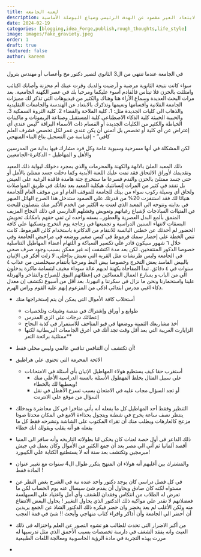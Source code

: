 ```yaml
---
title: لعنة الجامعة 
description: مخاوف عن الوقوع في جاذبية الأخرين وأهوائهم والابتعاد الغير مقصود عن الهدف الرئيسي وضياع البوصلة الأساسية.
date: 2024-02-19
categories: [blogging,idea_Forge,publish,rough_thoughts,life_style]
image: images/fake_graviety.jpeg
order: 1 
draft: true
featured: false
author: kareem
---
```


في الجامعة عندما تنتهي من ال3 الثانوي لتصير دكتور مخ وأعصاب أو مهندس بترول 

سواء كانت نتيجة الثانوية مرضية و أرضيت والديك   وقرت عينك أم محزنة وأصابك اكتائب وامتلئت بالحزن فلا تبتأس فالقادم أسوء عليكما ومرحبا بك في عصر الكهنة الجامعية. 
بعد مرات البحث العديدة وسماع الأراء هنا وهناك والكثير من فيديوهات التي تذكر لك مميزات الجامعة الفلانية وأقسامها ونعيمها وتذكرك بالابتعاد عن الهندسة والجامعات التقليدية والذهاب الي كليات الجديدة مثل: 
1. كلية الملاحة والفضاء 
2. كلية الثروة السمكية 
3. والحبيبة الخبيثة كلية الذكاء الاصطناعي كلية المستقبل وصناعة الريموتات  و ماكينات الخياطة 
والكثير من الكليات الجديدة أو القسام ذات الأسماء البراقة 
"ليس عندي أي إعتراض عن أي كلية أو تخصص بل أتمني أن يكن عندي عمر لكل تخصص فشرف العلم كافي"
- إقتباسة من التسجيل بتاع البناء المنهجي 

لكن المشكلة في أنها مسرحية وسبوبة عامة وكل فرد مشارك فيها بداية من المدرسين والأهل و المهاطيل  - الدكاترة-الجامعيين

ذلك المعبد الملئ بالالهة والكهنة والمحرمات  والذي بمجرد دخولك لبوابة ذلك المعبد وتقديمك لأوراق الالتحاق فقد تمت عليك اللعنة الأبدية وكما دخلت جسد ممتلئ بالأمل أو حتي جسد ممتلئ بالحزن والندم فسرعا ما ستخرج جثة هامدة فاقدة الرغبة علي العيش بل تفقد في كثير من المرات إنسانتيك
هيكلية المعبد 
بعد نجاتك في طريق المواصلات ولحاق أي وسيلة ركوب سواء من بيتك للجامعة للموقف العام او من موقف العام للجامعة هنيائا لك فقد استنفزت 20% من قدرتك علي الصمود 
ستدخل هذا الصرح الهائل المبهر في بدايته 
وتتوجه الي المعبد الذي لعنت به 
الكثير من الخدم الأكبر منك يتنصلون للبحث عن الفتياات الساذجات لإشباع رغباتهم  وتعويض وفشلهم الدارسي في ذلك النجاح المزيف المنمق بألمع البدل العصرية والعطور.. بسقه واحده لن تفي حقهم بامكانك تحويش البسقات لانتهاء السنين الدراسية و تجميعها في زجاجة يوم التخرج وتسكبها علي كافة الحضور 
لم أحدثك عن خطتي البائسة للانتقام من الدكاترة باستخدام كائن القرموط.
كانت تنص الخطة علي إحضار سمك قرموط في كيس صغير ووضعه في مراحيض الجامعة وفي خلال ٦ شهور سيكون قادر علي تكسير السباكة و اللتهام أعضاء المهاطيل التناسلية خصوصا الذكور المنتفخين. 
لكن بعد مدة اكتشفت إنه غير ممكن بسبب وجود صرف صحي في الجامعة وليس طرنشات مثل القرية التي تعيش بداخلي. 
لا زلت أفكر في الإتيان بالبيض الفاسد يعش التخرج وخصوصا بيض البط ومرحبا بأنتقام سيخلصني من عذاب ٤ سنوات في ٤ دقائق. 
تبدأ المفاجأة بكهنة لديهم عالة سوداء مخيف ابتسامة ماكرة يدخلون الي من الباب و يسارع العمال المساكين في إعطائهم البوق للصراخ والتفاخر والهرتلة علينا واستحمارنا ونحن ما نزال في سكرتنا و انبهرنا. 
بعد أقل من أسبوع تكتشف إن معدل ذكاء اغبي مدرس ابتدائي اذكي من المزعوم إنهم علية القوم وراس الهرم. 

- أستحلاب كافة الأموال التي يمكن أن يتم إستخراجها منك 
  - طوابع و أوراق وإشتراك في منصة وشيتات وتلخصيات 
  - إعطائك درجات علي الزي المدرس 
  - أخذ مشاريعك الثمينة ووضعها في قبو المتاحف للاستمرار في كذبة النجاح 
  - الزايارت الغريبة التي بعد أقل وقت تجد أنك في أعرق الجامعات البريطانية لكنها ممتلئية برائحة التعر** 
- أن تكتشف أن التنافس تنافس عالمي وليس محلي فقط! 
- الائحة المحرمة التي تحتوي علي هراطيق 
  - أستغرب حقا كيف يستطيع هولاء المهاطيل الإتيان بأي أسئلة في الامتحانات 
    - علي سبيل المثال يخلط المهطول الأسئلة بالسنة الدراسية الأعلي منك ويعطيها لك بالخطاء! 
    - أو تجد السؤال مجاب عليه في الامتحان بسبب تسرع الأهطل في نقل السؤال من موقع علي الانترنت
- التنظير وفقط أحد المهاطيل كل ما يفعله أنه يأتي متاخرا في كل محاضرة ويدخلك ينتظر نصف ساعة يخرج في شطنة ويتجول بحذاءة الامع في المكان محدثا صوتا مزعج كالعارهات ويطلب منك أن تقراء المكتوب علي الشاشة وتشرحه فقط كل ما يفعله هو أنه يقلب ويقولك أنك خطاء 
- ذلك الداعر في أول حصة لعنات كان يحكي لنا بطولاته التاريخه وأنه سافر الي المنيا أقصد ألمانيا ثم أتي الي مصر بعد أن جمع الكثير من الأموال وكان يعمل في جيش مبرمجين وتكتشف بعد سنة أنه لا يستطتيع الكتابة علي الكيبورد! 
- والمشترك بين أغلبهم أنه هولاء ان المنهج يتكرر  طوال ال4 سنوات مع تغيير عنوان المادة فقط ! 
- في كل فصل دراسي كان يوجد دكتور واحد عنده نية في الشرح بغض النظر عن مستواه لكنه كان صادق ويحاول أن يقدم شئ سيسال عنه يوم الحساب لكن ما تعرض له الطلاب من انتكاس وفقدان للشغف وأي أمل واعتياد علي السبهلسة فعضلاتهم لا تقدر علي مواكبة ذلك الدكتور الذي يحاول التغيير ! يحاول البعض الانتفاع منه ولكن الأغلب لم يعد يحضر وان حضر فيكره ذلك الدكتور الشاذ عن الجمع يريدين أن أحضر الي الجامعة وأن أذاكر واقراء كتاب منهاجي وأبحث !! شئ في قمة العجب 

- من أكبر الاضرار التي تحدث للطالب هو تشوه التصور عن العلم واختزاله في ذلك العبث وانه يفقد الشغف في دارسة تخصصات بسبب الأحمق الذي مثل تدرسيها له مررت بهذه التجربة في مادة الرؤية الحاسوبية ومعالجة اللغات الطبيعية 
- 

